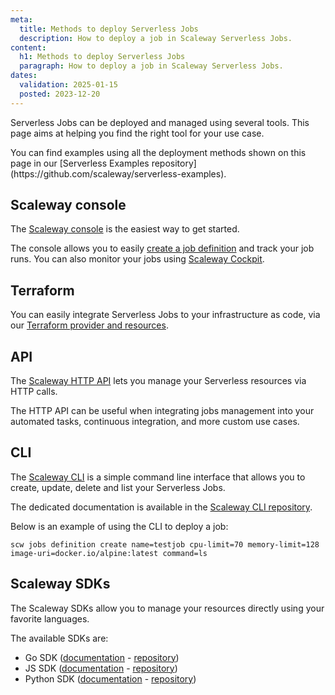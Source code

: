 ```yaml
---
meta:
  title: Methods to deploy Serverless Jobs
  description: How to deploy a job in Scaleway Serverless Jobs.
content:
  h1: Methods to deploy Serverless Jobs
  paragraph: How to deploy a job in Scaleway Serverless Jobs.
dates:
  validation: 2025-01-15
  posted: 2023-12-20
---
```


Serverless Jobs can be deployed and managed using several tools. This page aims at helping you find the right tool for your use case.

<Message type="tip">
  You can find examples using all the deployment methods shown on this page in our [Serverless Examples repository](https://github.com/scaleway/serverless-examples).
</Message>

## Scaleway console

The [Scaleway console](https://console.scaleway.com/) is the easiest way to get started.

The console allows you to easily [create a job definition](/serverless-jobs/how-to/create-job/) and track your job runs. You can also monitor your jobs using [Scaleway Cockpit](/cockpit/quickstart/).

## Terraform

You can easily integrate Serverless Jobs to your infrastructure as code, via our [Terraform provider and resources](https://registry.terraform.io/providers/scaleway/scaleway/latest/docs/resources/job_definition).

## API

The [Scaleway HTTP API](https://www.scaleway.com/en/developers/api/) lets you manage your Serverless resources via HTTP calls.

The HTTP API can be useful when integrating jobs management into your automated tasks, continuous integration, and more custom use cases.

## CLI

The [Scaleway CLI](/scaleway-cli/quickstart/) is a simple command line interface that allows you to create, update, delete and list your Serverless Jobs.

The dedicated documentation is available in the [Scaleway CLI repository](https://github.com/scaleway/scaleway-cli).

Below is an example of using the CLI to deploy a job:

```
scw jobs definition create name=testjob cpu-limit=70 memory-limit=128 image-uri=docker.io/alpine:latest command=ls
```

## Scaleway SDKs

The Scaleway SDKs allow you to manage your resources directly using your favorite languages.

The available SDKs are:

- Go SDK ([documentation](/scaleway-sdk/go-sdk/) - [repository](https://github.com/scaleway/scaleway-sdk-go))
- JS SDK ([documentation](/scaleway-sdk/js-sdk/) - [repository](https://github.com/scaleway/scaleway-sdk-js))
- Python SDK ([documentation](/scaleway-sdk/python-sdk/) - [repository](https://github.com/scaleway/scaleway-sdk-python))